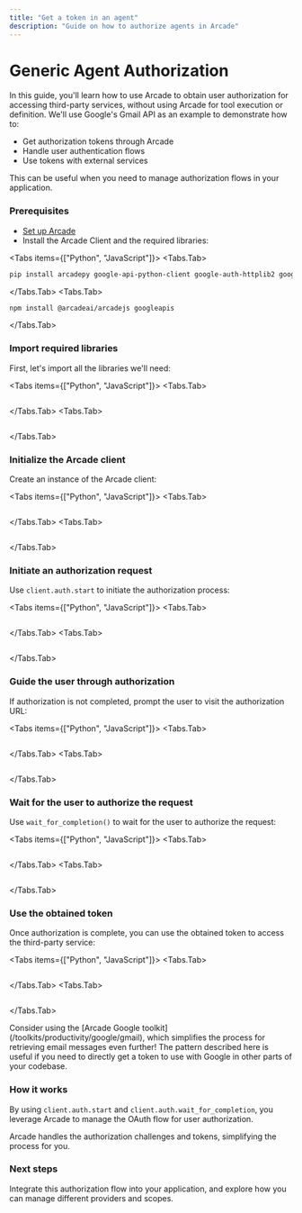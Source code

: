 ```yaml
---
title: "Get a token in an agent"
description: "Guide on how to authorize agents in Arcade"
---
```



# Generic Agent Authorization

In this guide, you'll learn how to use Arcade to obtain user authorization for accessing third-party services, without using Arcade for tool execution or definition. We'll use Google's Gmail API as an example to demonstrate how to:

- Get authorization tokens through Arcade
- Handle user authentication flows
- Use tokens with external services

This can be useful when you need to manage authorization flows in your application.

<Steps>

### Prerequisites

- [Set up Arcade](/home/quickstart)
- Install the Arcade Client and the required libraries:

<Tabs items={["Python", "JavaScript"]}>
<Tabs.Tab>
```bash
pip install arcadepy google-api-python-client google-auth-httplib2 google-auth-oauthlib
```
</Tabs.Tab>
<Tabs.Tab>
```bash
npm install @arcadeai/arcadejs googleapis
```
</Tabs.Tab>
</Tabs>

### Import required libraries

First, let's import all the libraries we'll need:

<Tabs items={["Python", "JavaScript"]}>
<Tabs.Tab>
```python file=<rootDir>/examples/code/guides/agentauth/auth_with_google.py#L1-L3

```
</Tabs.Tab>
<Tabs.Tab>
```javascript file=<rootDir>/examples/code/guides/agentauth/auth_with_google.js#L1-L2

```
</Tabs.Tab>
</Tabs>

### Initialize the Arcade client

Create an instance of the Arcade client:

<Tabs items={["Python", "JavaScript"]}>
<Tabs.Tab>
```python file=<rootDir>/examples/code/guides/agentauth/auth_with_google.py#L5

```
</Tabs.Tab>
<Tabs.Tab>
```javascript file=<rootDir>/examples/code/guides/agentauth/auth_with_google.js#L14

```
</Tabs.Tab>
</Tabs>

### Initiate an authorization request

Use `client.auth.start` to initiate the authorization process:

<Tabs items={["Python", "JavaScript"]}>
<Tabs.Tab>
```python file=<rootDir>/examples/code/guides/agentauth/auth_with_google.py#L17-L25

```
</Tabs.Tab>
<Tabs.Tab>
```javascript file=<rootDir>/examples/code/guides/agentauth/auth_with_google.js#L16-L22

```
</Tabs.Tab>
</Tabs>

### Guide the user through authorization

If authorization is not completed, prompt the user to visit the authorization URL:

<Tabs items={["Python", "JavaScript"]}>
<Tabs.Tab>
```python file=<rootDir>/examples/code/guides/agentauth/auth_with_google.py#L27-L29

```
</Tabs.Tab>
<Tabs.Tab>
```javascript file=<rootDir>/examples/code/guides/agentauth/auth_with_google.js#L24-L27

```
</Tabs.Tab>
</Tabs>

### Wait for the user to authorize the request

Use `wait_for_completion()` to wait for the user to authorize the request:

<Tabs items={["Python", "JavaScript"]}>
<Tabs.Tab>
```python file=<rootDir>/examples/code/guides/agentauth/auth_with_google.py#L32

```
</Tabs.Tab>
<Tabs.Tab>
```javascript file=<rootDir>/examples/code/guides/agentauth/auth_with_google.js#L30

```
</Tabs.Tab>
</Tabs>

### Use the obtained token

Once authorization is complete, you can use the obtained token to access the third-party service:

<Tabs items={["Python", "JavaScript"]}>
<Tabs.Tab>
```python file=<rootDir>/examples/code/guides/agentauth/auth_with_google.py#L37-L44

```
</Tabs.Tab>
<Tabs.Tab>
```javascript file=<rootDir>/examples/code/guides/agentauth/auth_with_google.js#L36-L47

```
</Tabs.Tab>
</Tabs>

</Steps>

<Note>
  Consider using the [Arcade Google toolkit](/toolkits/productivity/google/gmail), which simplifies the process for retrieving email messages even further! The pattern described here is useful if you need to directly get a token to use with Google in other parts of your codebase.
</Note>

### How it works

By using `client.auth.start` and `client.auth.wait_for_completion`, you leverage Arcade to manage the OAuth flow for user authorization.

Arcade handles the authorization challenges and tokens, simplifying the process for you.

### Next steps

Integrate this authorization flow into your application, and explore how you can manage different providers and scopes.